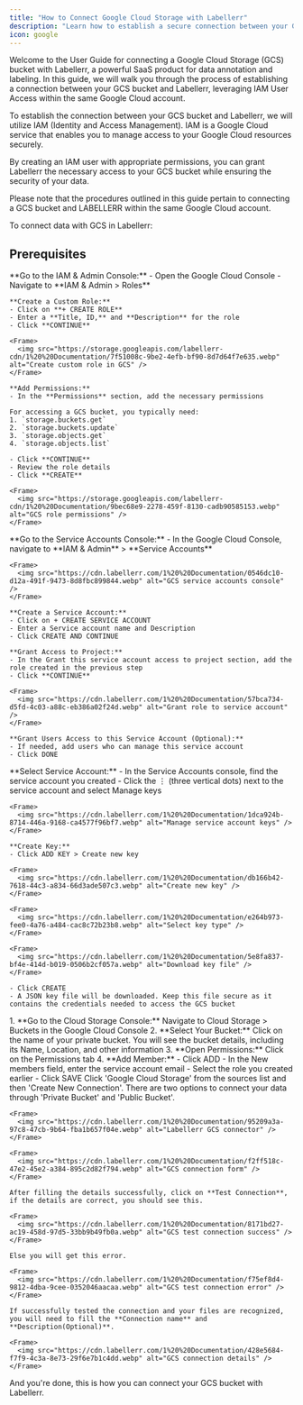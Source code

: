 ```yaml
---
title: "How to Connect Google Cloud Storage with Labellerr"
description: "Learn how to establish a secure connection between your Google Cloud Storage bucket and Labellerr using IAM Service Account for data access."
icon: google
---
```


Welcome to the User Guide for connecting a Google Cloud Storage (GCS) bucket with Labellerr, a powerful SaaS product for data annotation and labeling. In this guide, we will walk you through the process of establishing a connection between your GCS bucket and Labellerr, leveraging IAM User Access within the same Google Cloud account.

To establish the connection between your GCS bucket and Labellerr, we will utilize IAM (Identity and Access Management). IAM is a Google Cloud service that enables you to manage access to your Google Cloud resources securely.

By creating an IAM user with appropriate permissions, you can grant Labellerr the necessary access to your GCS bucket while ensuring the security of your data.

<Note>
Please note that the procedures outlined in this guide pertain to connecting a GCS bucket and LABELLERR within the same Google Cloud account.
</Note>

To connect data with GCS in Labellerr:

## Prerequisites

<Steps>
  <Step title="Role Creation">
    **Go to the IAM & Admin Console:**
    - Open the Google Cloud Console
    - Navigate to **IAM & Admin > Roles**

    **Create a Custom Role:**
    - Click on **+ CREATE ROLE**
    - Enter a **Title, ID,** and **Description** for the role
    - Click **CONTINUE**

    <Frame>
      <img src="https://storage.googleapis.com/labellerr-cdn/1%20%20Documentation/7f51008c-9be2-4efb-bf90-8d7d64f7e635.webp" alt="Create custom role in GCS" />
    </Frame>

    **Add Permissions:**
    - In the **Permissions** section, add the necessary permissions

    For accessing a GCS bucket, you typically need:
    1. `storage.buckets.get`
    2. `storage.buckets.update`
    3. `storage.objects.get`
    4. `storage.objects.list`

    - Click **CONTINUE**
    - Review the role details
    - Click **CREATE**

    <Frame>
      <img src="https://storage.googleapis.com/labellerr-cdn/1%20%20Documentation/9bec68e9-2278-459f-8130-cadb90585153.webp" alt="GCS role permissions" />
    </Frame>
  </Step>

  <Step title="Service Account Creation">
    **Go to the Service Accounts Console:**
    - In the Google Cloud Console, navigate to **IAM & Admin** > **Service Accounts**

    <Frame>
      <img src="https://cdn.labellerr.com/1%20%20Documentation/0546dc10-d12a-491f-9473-8d8fbc899844.webp" alt="GCS service accounts console" />
    </Frame>

    **Create a Service Account:**
    - Click on + CREATE SERVICE ACCOUNT
    - Enter a Service account name and Description
    - Click CREATE AND CONTINUE

    **Grant Access to Project:**
    - In the Grant this service account access to project section, add the role created in the previous step
    - Click **CONTINUE**

    <Frame>
      <img src="https://cdn.labellerr.com/1%20%20Documentation/57bca734-d5fd-4c03-a88c-eb386a02f24d.webp" alt="Grant role to service account" />
    </Frame>

    **Grant Users Access to this Service Account (Optional):**
    - If needed, add users who can manage this service account
    - Click DONE
  </Step>

  <Step title="Generate and Download Service Account Key">
    **Select Service Account:**
    - In the Service Accounts console, find the service account you created
    - Click the ⋮ (three vertical dots) next to the service account and select Manage keys

    <Frame>
      <img src="https://cdn.labellerr.com/1%20%20Documentation/1dca924b-8714-446a-9168-ca4577f96bf7.webp" alt="Manage service account keys" />
    </Frame>

    **Create Key:**
    - Click ADD KEY > Create new key

    <Frame>
      <img src="https://cdn.labellerr.com/1%20%20Documentation/db166b42-7618-44c3-a834-66d3ade507c3.webp" alt="Create new key" />
    </Frame>

    <Frame>
      <img src="https://cdn.labellerr.com/1%20%20Documentation/e264b973-fee0-4a76-a484-cac8c72b23b8.webp" alt="Select key type" />
    </Frame>

    <Frame>
      <img src="https://cdn.labellerr.com/1%20%20Documentation/5e8fa837-bf4e-414d-b019-0506b2cf057a.webp" alt="Download key file" />
    </Frame>

    - Click CREATE
    - A JSON key file will be downloaded. Keep this file secure as it contains the credentials needed to access the GCS bucket
  </Step>

  <Step title="Assign IAM Policy to GCS Bucket">
    1. **Go to the Cloud Storage Console:** Navigate to Cloud Storage > Buckets in the Google Cloud Console
    2. **Select Your Bucket:** Click on the name of your private bucket. You will see the bucket details, including its Name, Location, and other information
    3. **Open Permissions:** Click on the Permissions tab
    4. **Add Member:** 
       - Click ADD
       - In the New members field, enter the service account email
       - Select the role you created earlier
       - Click SAVE
  </Step>

  <Step title="Use the Labellerr tool to Access the GCS Data">
    Click 'Google Cloud Storage' from the sources list and then 'Create New Connection'. There are two options to connect your data through 'Private Bucket' and 'Public Bucket'.

    <Frame>
      <img src="https://cdn.labellerr.com/1%20%20Documentation/95209a3a-97c8-47cb-9b64-fba1b657f04e.webp" alt="Labellerr GCS connector" />
    </Frame>

    <Frame>
      <img src="https://cdn.labellerr.com/1%20%20Documentation/f2ff518c-47e2-45e2-a384-895c2d82f794.webp" alt="GCS connection form" />
    </Frame>

    After filling the details successfully, click on **Test Connection**, if the details are correct, you should see this.

    <Frame>
      <img src="https://cdn.labellerr.com/1%20%20Documentation/8171bd27-ac19-458d-97d5-33bb9b49fb0a.webp" alt="GCS test connection success" />
    </Frame>

    Else you will get this error.

    <Frame>
      <img src="https://cdn.labellerr.com/1%20%20Documentation/f75ef8d4-9812-4dba-9cee-0352046aacaa.webp" alt="GCS test connection error" />
    </Frame>

    If successfully tested the connection and your files are recognized, you will need to fill the **Connection name** and **Description(Optional)**.

    <Frame>
      <img src="https://cdn.labellerr.com/1%20%20Documentation/428e5684-f7f9-4c3a-8e73-29f6e7b1c4dd.webp" alt="GCS connection details" />
    </Frame>
  </Step>
</Steps>

And you're done, this is how you can connect your GCS bucket with Labellerr.
